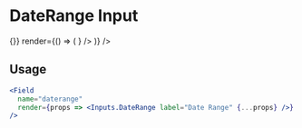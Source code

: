 
<Meta title="Components|Inputs|DateRange" />

# DateRange Input

<Preview>
  <Story name="DateRange">
  <Form
    initialValues={{ toggle: true }}
    onSubmit={() => {}}
    render={() => (
      <React.Fragment>
        <Field
          name="daterange"
          render={props => <Inputs.DateRange label="Date Range" {...props} />}
        />
      </React.Fragment>
    )}
  />
</Story>
</Preview>

## Usage

```jsx
<Field
  name="daterange"
  render={props => <Inputs.DateRange label="Date Range" {...props} />}
/>
```

<Props of={Inputs.DateRange} />
